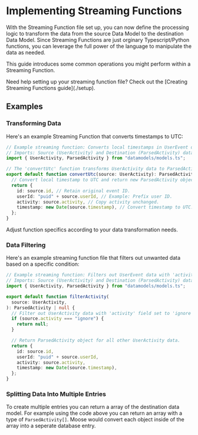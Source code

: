 
# Implementing Streaming Functions

With the Streaming Function file set up, you can now define the processing logic to transform the data from the source Data Model to the destination Data Model. Since Streaming Functions are just orginary Typescript/Python functions, you can leverage the full power of the language to manipulate the data as needed.

This guide introduces some common operations you might perform within a Streaming Function.

<Callout>
  Need help setting up your streaming function file? Check out the [Creating
  Streaming Functions guide](./setup).
</Callout>

## Examples

### Transforming Data

Here's an example Streaming Function that converts timestamps to UTC:

```ts filename="/functions/UserActivity__ParsedActivity.ts" copy {14}
// Example streaming function: Converts local timestamps in UserEvent data to UTC.
// Imports: Source (UserActivity) and Destination (ParsedActivity) data models.
import { UserActivity, ParsedActivity } from "datamodels/models.ts";

// The 'convertUtc' function transforms UserActivity data to ParsedActivity format.
export default function convertUtc(source: UserActivity): ParsedActivity {
  // Convert local timestamp to UTC and return new ParsedActivity object.
  return {
    id: source.id, // Retain original event ID.
    userId: "puid" + source.userId, // Example: Prefix user ID.
    activity: source.activity, // Copy activity unchanged.
    timestamp: new Date(source.timestamp), // Convert timestamp to UTC.
  };
}
```

Adjust function specifics according to your data transformation needs.

### Data Filtering

Here's an example streaming function file that filters out unwanted data based on a specific condition:

```ts filename="/functions/UserActivity__ParsedActivity.ts" copy {7-9}
// Example streaming function: Filters out UserEvent data with 'activity' field set to 'ignore'.
// Imports: Source (UserActivity) and Destination (ParsedActivity) data models.
import { UserActivity, ParsedActivity } from "datamodels/models.ts";

export default function filterActivity(
  source: UserActivity,
): ParsedActivity | null {
  // Filter out UserActivity data with 'activity' field set to 'ignore'.
  if (source.activity === "ignore") {
    return null;
  }

  // Return ParsedActivity object for all other UserActivity data.
  return {
    id: source.id,
    userId: "puid" + source.userId,
    activity: source.activity,
    timestamp: new Date(source.timestamp),
  };
}
```

### Splitting Data Into Multiple Entries

To create multiple entries you can return a array of the destination data model.
For example using the code above you can return an array with a type of `ParsedActivity[]`.
Moose would convert each object inside of the array into a seperate database entry.
